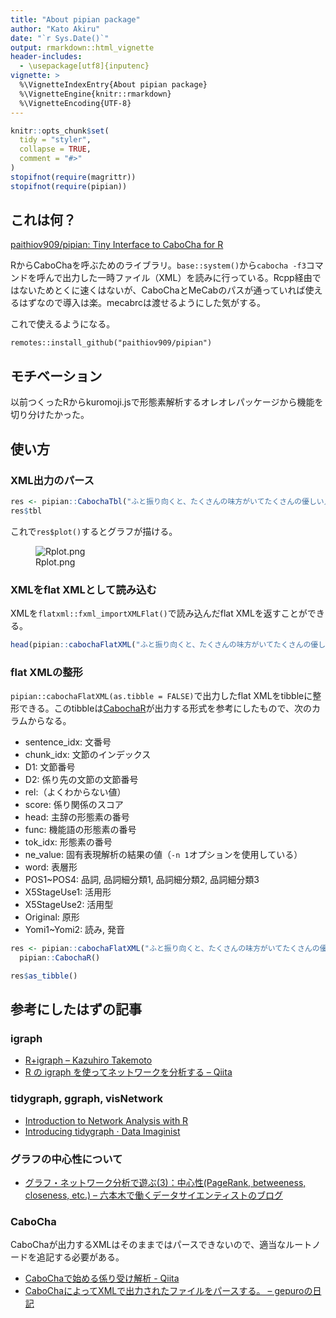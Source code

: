 ```yaml
---
title: "About pipian package"
author: "Kato Akiru"
date: "`r Sys.Date()`"
output: rmarkdown::html_vignette
header-includes:
  - \usepackage[utf8]{inputenc}
vignette: >
  %\VignetteIndexEntry{About pipian package}
  %\VignetteEngine{knitr::rmarkdown}
  %\VignetteEncoding{UTF-8}
---
```


```r
knitr::opts_chunk$set(
  tidy = "styler",
  collapse = TRUE,
  comment = "#>"
)
stopifnot(require(magrittr))
stopifnot(require(pipian))
```

## これは何？

[paithiov909/pipian: Tiny Interface to CaboCha for R](https://github.com/paithiov909/pipian)

RからCaboChaを呼ぶためのライブラリ。`base::system()`から`cabocha -f3`コマンドを呼んで出力した一時ファイル（XML）を読みに行っている。Rcpp経由ではないためとくに速くはないが、CaboChaとMeCabのパスが通っていれば使えるはずなので導入は楽。mecabrcは渡せるようにした気がする。

これで使えるようになる。

`remotes::install_github("paithiov909/pipian")`

## モチベーション

以前つくったRからkuromoji.jsで形態素解析するオレオレパッケージから機能を切り分けたかった。

## 使い方

### XML出力のパース

```r
res <- pipian::CabochaTbl("ふと振り向くと、たくさんの味方がいてたくさんの優しい人間がいることを、わざわざ自分の誕生日が来ないと気付けない自分を奮い立たせながらも、毎日こんな、湖のようななんの引っ掛かりもない、落ちつき倒し、音一つも感じさせない人間でいれる方に憧れを持てたとある25歳の眩しき朝のことでした")
res$tbl
```

これで`res$plot()`するとグラフが描ける。

![Rplot.png](https://qiita-image-store.s3.amazonaws.com/0/228173/60b9dc99-954e-82a0-b428-9dba6ffd0520.png)

### XMLをflat XMLとして読み込む

XMLを`flatxml::fxml_importXMLFlat()`で読み込んだflat XMLを返すことができる。

```r
head(pipian::cabochaFlatXML("ふと振り向くと、たくさんの味方がいてたくさんの優しい人間がいることを、わざわざ自分の誕生日が来ないと気付けない自分を奮い立たせながらも、毎日こんな、湖のようななんの引っ掛かりもない、落ちつき倒し、音一つも感じさせない人間でいれる方に憧れを持てたとある25歳の眩しき朝のことでした"))
```

### flat XMLの整形

`pipian::cabochaFlatXML(as.tibble = FALSE)`で出力したflat XMLをtibbleに整形できる。このtibbleは[CabochaR](https://minowalab.org/cabochar/)が出力する形式を参考にしたもので、次のカラムからなる。

- sentence_idx: 文番号
- chunk_idx: 文節のインデックス
- D1: 文節番号
- D2: 係り先の文節の文節番号
- rel:（よくわからない値）
- score: 係り関係のスコア
- head: 主辞の形態素の番号
- func: 機能語の形態素の番号
- tok_idx: 形態素の番号
- ne_value: 固有表現解析の結果の値（`-n 1`オプションを使用している）
- word: 表層形
- POS1~POS4: 品詞, 品詞細分類1, 品詞細分類2, 品詞細分類3
- X5StageUse1: 活用形
- X5StageUse2: 活用型
- Original: 原形
- Yomi1~Yomi2: 読み, 発音

```r
res <- pipian::cabochaFlatXML("ふと振り向くと、たくさんの味方がいてたくさんの優しい人間がいることを、わざわざ自分の誕生日が来ないと気付けない自分を奮い立たせながらも、毎日こんな、湖のようななんの引っ掛かりもない、落ちつき倒し、音一つも感じさせない人間でいれる方に憧れを持てたとある25歳の眩しき朝のことでした") %>%
  pipian::CabochaR()

res$as_tibble()
```

## 参考にしたはずの記事

### igraph

- [R+igraph – Kazuhiro Takemoto](https://sites.google.com/site/kztakemoto/r-seminar-on-igraph---supplementary-information)
- [R の igraph を使ってネットワークを分析する – Qiita](https://qiita.com/tomov3/items/c72e06eaf300b322e99d)

### tidygraph, ggraph, visNetwork

- [Introduction to Network Analysis with R](https://www.jessesadler.com/post/network-analysis-with-r/)
- [Introducing tidygraph · Data Imaginist](https://www.data-imaginist.com/2017/introducing-tidygraph/)

### グラフの中心性について

- [グラフ・ネットワーク分析で遊ぶ(3)：中心性(PageRank, betweeness, closeness, etc.) – 六本木で働くデータサイエンティストのブログ](http://tjo.hatenablog.com/entry/2015/12/09/190000)

### CaboCha

CaboChaが出力するXMLはそのままではパースできないので、適当なルートノードを追記する必要がある。

- [CaboChaで始める係り受け解析 - Qiita](https://qiita.com/nezuq/items/f481f07fc0576b38e81d)
- [CaboChaによってXMLで出力されたファイルをパースする。 – gepuroの日記](http://d.hatena.ne.jp/gepuro/20111014/1318610472)


